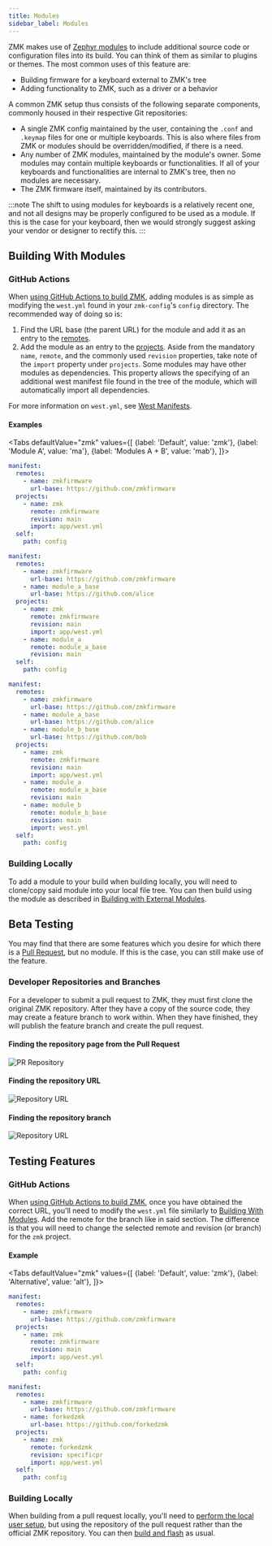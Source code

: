 ```yaml
---
title: Modules
sidebar_label: Modules
---
```



ZMK makes use of [Zephyr modules](https://docs.zephyrproject.org/3.5.0/develop/modules.html) to include additional source code or configuration files into its build. You can think of them as similar to plugins or themes. The most common uses of this feature are:

- Building firmware for a keyboard external to ZMK's tree
- Adding functionality to ZMK, such as a driver or a behavior

A common ZMK setup thus consists of the following separate components, commonly housed in their respective Git repositories:

- A single ZMK config maintained by the user, containing the `.conf` and `.keymap` files for one or multiple keyboards. This is also where files from ZMK or modules should be overridden/modified, if there is a need.
- Any number of ZMK modules, maintained by the module's owner. Some modules may contain multiple keyboards or functionalities. If all of your keyboards and functionalities are internal to ZMK's tree, then no modules are necessary.
- The ZMK firmware itself, maintained by its contributors.

:::note
The shift to using modules for keyboards is a relatively recent one, and not all designs may be properly configured to be used as a module. If this is the case for your keyboard, then we would strongly suggest asking your vendor or designer to rectify this.
:::

## Building With Modules

### GitHub Actions

When [using GitHub Actions to build ZMK](../user-setup.mdx), adding modules is as simple as modifying the `west.yml` found in your `zmk-config`'s `config` directory. The recommended way of doing so is:

1. Find the URL base (the parent URL) for the module and add it as an entry to the [remotes](https://docs.zephyrproject.org/3.5.0/develop/west/manifest.html#remotes).
2. Add the module as an entry to the [projects](https://docs.zephyrproject.org/3.5.0/develop/west/manifest.html#projects).
   Aside from the mandatory `name`, `remote`, and the commonly used `revision` properties, take note of the `import` property under `projects`. Some modules may have other modules as dependencies. This property allows the specifying of an additional west manifest file found in the tree of the module, which will automatically import all dependencies.

For more information on `west.yml`, see [West Manifests](https://docs.zephyrproject.org/3.5.0/develop/west/manifest.html).

#### Examples

<Tabs
defaultValue="zmk"
values={[
{label: 'Default', value: 'zmk'},
{label: 'Module A', value: 'ma'},
{label: 'Modules A + B', value: 'mab'},
]}>
<TabItem value="zmk">

```yaml
manifest:
  remotes:
    - name: zmkfirmware
      url-base: https://github.com/zmkfirmware
  projects:
    - name: zmk
      remote: zmkfirmware
      revision: main
      import: app/west.yml
  self:
    path: config
```

</TabItem>
<TabItem value="ma">

```yaml
manifest:
  remotes:
    - name: zmkfirmware
      url-base: https://github.com/zmkfirmware
    - name: module_a_base
      url-base: https://github.com/alice
  projects:
    - name: zmk
      remote: zmkfirmware
      revision: main
      import: app/west.yml
    - name: module_a
      remote: module_a_base
      revision: main
  self:
    path: config
```

</TabItem>
<TabItem value="mab">

```yaml
manifest:
  remotes:
    - name: zmkfirmware
      url-base: https://github.com/zmkfirmware
    - name: module_a_base
      url-base: https://github.com/alice
    - name: module_b_base
      url-base: https://github.com/bob
  projects:
    - name: zmk
      remote: zmkfirmware
      revision: main
      import: app/west.yml
    - name: module_a
      remote: module_a_base
      revision: main
    - name: module_b
      remote: module_b_base
      revision: main
      import: west.yml
  self:
    path: config
```

</TabItem>
</Tabs>

### Building Locally

To add a module to your build when building locally, you will need to clone/copy said module into your local file tree. You can then build using the module as described in [Building with External Modules](../development/build-flash.mdx#building-with-external-modules).

## Beta Testing

You may find that there are some features which you desire for which there is a [Pull Request](https://github.com/zmkfirmware/zmk/pulls), but no module. If this is the case, you can still make use of the feature.

### Developer Repositories and Branches

For a developer to submit a pull request to ZMK, they must first clone the original ZMK repository. After they have a copy
of the source code, they may create a feature branch to work within. When they have finished, they will publish the feature
branch and create the pull request.

#### Finding the repository page from the Pull Request

![PR Repository](../assets/features/beta-testing/pr-repo-branch.png)

#### Finding the repository URL

![Repository URL](../assets/features/beta-testing/repo-url.png)

#### Finding the repository branch

![Repository URL](../assets/features/beta-testing/repo-branch.png)

## Testing Features

### GitHub Actions

When [using GitHub Actions to build ZMK](../user-setup.mdx), once you have obtained the correct URL, you'll need to modify the `west.yml` file similarly to [Building With Modules](#building-with-modules). Add the remote for the branch like in said section. The difference is that you will need to change the selected remote and revision (or branch) for the `zmk` project.

#### Example

<Tabs
defaultValue="zmk"
values={[
{label: 'Default', value: 'zmk'},
{label: 'Alternative', value: 'alt'},
]}>
<TabItem value="zmk">

```yaml
manifest:
  remotes:
    - name: zmkfirmware
      url-base: https://github.com/zmkfirmware
  projects:
    - name: zmk
      remote: zmkfirmware
      revision: main
      import: app/west.yml
  self:
    path: config
```

</TabItem>
<TabItem value="alt">

```yaml
manifest:
  remotes:
    - name: zmkfirmware
      url-base: https://github.com/zmkfirmware
    - name: forkedzmk
      url-base: https://github.com/forkedzmk
  projects:
    - name: zmk
      remote: forkedzmk
      revision: specificpr
      import: app/west.yml
  self:
    path: config
```

</TabItem>
</Tabs>

### Building Locally

When building from a pull request locally, you'll need to [perform the local user setup](../development/setup/index.md), but using the repository of the pull request rather than the official ZMK repository. You can then [build and flash](../development/build-flash.mdx) as usual.
